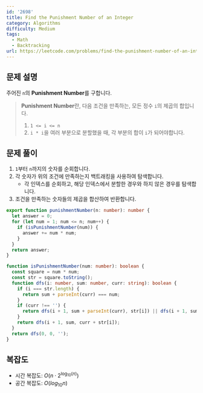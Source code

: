```yaml
---
id: '2698'
title: Find the Punishment Number of an Integer
category: Algorithms
difficulty: Medium
tags:
  - Math
  - Backtracking
url: https://leetcode.com/problems/find-the-punishment-number-of-an-integer
---
```


## 문제 설명

주어진 `n`의 **Punishment Number**를 구합니다.

> **Punishment Number**란, 다음 조건을 만족하는, 모든 정수 `i`의 제곱의 합입니다.
>
> 1. `1 <= i <= n`
> 2. `i * i`을 여러 부분으로 분할했을 때, 각 부분의 합이 `i`가 되어야합니다.

## 문제 풀이

1. `1`부터 `n`까지의 숫자를 순회합니다.
2. 각 숫자가 위의 조건에 만족하는지 백트래킹을 사용하여 탐색합니다.
   - 각 인덱스를 순회하고, 해당 인덱스에서 분할한 경우와 하지 않은 경우를 탐색합니다.
3. 조건을 만족하는 숫자들의 제곱을 합산하여 반환합니다.

```typescript filename="solution.ts" copy
export function punishmentNumber(n: number): number {
  let answer = 0;
  for (let num = 1; num <= n; num++) {
    if (isPunishmentNumber(num)) {
      answer += num * num;
    }
  }
  return answer;
}

function isPunishmentNumber(num: number): boolean {
  const square = num * num;
  const str = square.toString();
  function dfs(i: number, sum: number, curr: string): boolean {
    if (i === str.length) {
      return sum + parseInt(curr) === num;
    }
    if (curr !== '') {
      return dfs(i + 1, sum + parseInt(curr), str[i]) || dfs(i + 1, sum, curr + str[i]);
    }
    return dfs(i + 1, sum, curr + str[i]);
  }
  return dfs(0, 0, '');
}
```

## 복잡도

- 시간 복잡도: $O(n \cdot 2^{\log_{10}(n)})$
- 공간 복잡도: $O(log_{10} n)$
